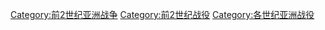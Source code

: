 [[Category:前2世纪亚洲战争|Category:前2世纪亚洲战争]]
[[Category:前2世纪战役|Category:前2世纪战役]]
[[Category:各世纪亚洲战役|Category:各世纪亚洲战役]]